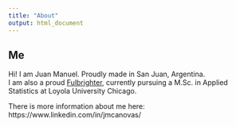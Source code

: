 ```yaml
---
title: "About"
output: html_document
---
```


## Me    

Hi! I am Juan Manuel. Proudly made in San Juan, Argentina.    
I am also a proud [Fulbrighter](https://eca.state.gov/fulbright), currently pursuing a M.Sc. in Applied Statistics at Loyola University Chicago.   

There is more information about me here: https://www.linkedin.com/in/jmcanovas/
